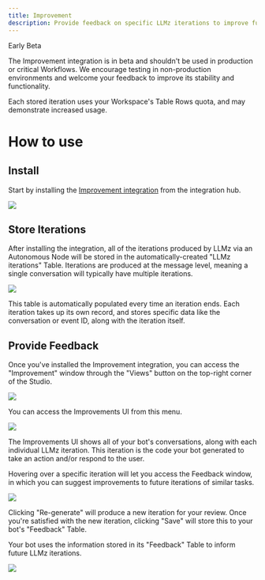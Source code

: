 ```yaml
---
title: Improvement
description: Provide feedback on specific LLMz iterations to improve future conversations.
---
```



<Warning>
Early Beta

The Improvement integration is in beta and shouldn't be used in production or critical Workflows. We encourage testing in non-production environments and welcome your feedback to improve its stability and functionality.

Each stored iteration uses your Workspace's Table Rows quota, and may demonstrate increased usage.
</Warning>

# How to use

## Install

Start by installing the [Improvement integration](https://studio.botpress.cloud/home?exploreHub=1&hubItemId=intver_01JTPD08AXCWVWBCTJQSPGBSB1&search=Conversation+Analyzer) from the integration hub.

<img src="./assets/improvement-integration.png" />

## Store Iterations

After installing the integration, all of the iterations produced by LLMz via an Autonomous Node will be stored in the automatically-created "LLMz iterations" Table. Iterations are produced at the message level, meaning a single conversation will typically have multiple iterations.

<img src="./assets/improvement-table.png" />

This table is automatically populated every time an iteration ends. Each iteration takes up its own record, and stores specific data like the conversation or event ID, along with the iteration itself.

## Provide Feedback

Once you've installed the Improvement integration, you can access the "Improvement" window through the "Views" button on the top-right corner of the Studio.

<img src="./assets/view-improvement.png" />

You can access the Improvements UI from this menu.

<img src="./assets/improvement-ui.png" />

The Improvements UI shows all of your bot's conversations, along with each individual LLMz iteration. This iteration is the code your bot generated to take an action and/or respond to the user.

Hovering over a specific iteration will let you access the Feedback window, in which you can suggest improvements to future iterations of similar tasks.

<img src="./assets/improvement-ui-diff.png" />

Clicking "Re-generate" will produce a new iteration for your review. Once you're satisfied with the new iteration, clicking "Save" will store this to your bot's "Feedback" Table.

Your bot uses the information stored in its "Feedback" Table to inform future LLMz iterations.

<img src="./assets/improvement-table-result.png" />
